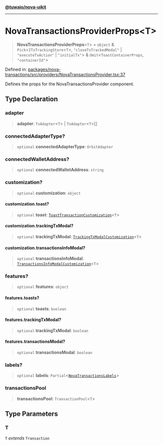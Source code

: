 [**@tuwaio/nova-uikit**](../../../../README.md)

***

# NovaTransactionsProviderProps\<T\>

> **NovaTransactionsProviderProps**\<`T`\> = `object` & `Pick`\<`ITxTrackingStore`\<`T`\>, `"closeTxTrackedModal"` \| `"executeTxAction"` \| `"initialTx"`\> & `Omit`\<`ToastContainerProps`, `"containerId"`\>

Defined in: [packages/nova-transactions/src/providers/NovaTransactionsProvider.tsx:37](https://github.com/TuwaIO/nova-uikit/blob/5f1e95d847f3167f7fdf0c6c0d7ff505cccf90d4/packages/nova-transactions/src/providers/NovaTransactionsProvider.tsx#L37)

Defines the props for the NovaTransactionsProvider component.

## Type Declaration

### adapter

> **adapter**: `TxAdapter`\<`T`\> \| `TxAdapter`\<`T`\>[]

### connectedAdapterType?

> `optional` **connectedAdapterType**: `OrbitAdapter`

### connectedWalletAddress?

> `optional` **connectedWalletAddress**: `string`

### customization?

> `optional` **customization**: `object`

#### customization.toast?

> `optional` **toast**: [`ToastTransactionCustomization`](../../type-aliases/ToastTransactionCustomization.md)\<`T`\>

#### customization.trackingTxModal?

> `optional` **trackingTxModal**: [`TrackingTxModalCustomization`](../../type-aliases/TrackingTxModalCustomization.md)\<`T`\>

#### customization.transactionsInfoModal?

> `optional` **transactionsInfoModal**: [`TransactionsInfoModalCustomization`](../../type-aliases/TransactionsInfoModalCustomization.md)\<`T`\>

### features?

> `optional` **features**: `object`

#### features.toasts?

> `optional` **toasts**: `boolean`

#### features.trackingTxModal?

> `optional` **trackingTxModal**: `boolean`

#### features.transactionsModal?

> `optional` **transactionsModal**: `boolean`

### labels?

> `optional` **labels**: `Partial`\<[`NovaTransactionsLabels`](../../type-aliases/NovaTransactionsLabels.md)\>

### transactionsPool

> **transactionsPool**: `TransactionPool`\<`T`\>

## Type Parameters

### T

`T` *extends* `Transaction`
